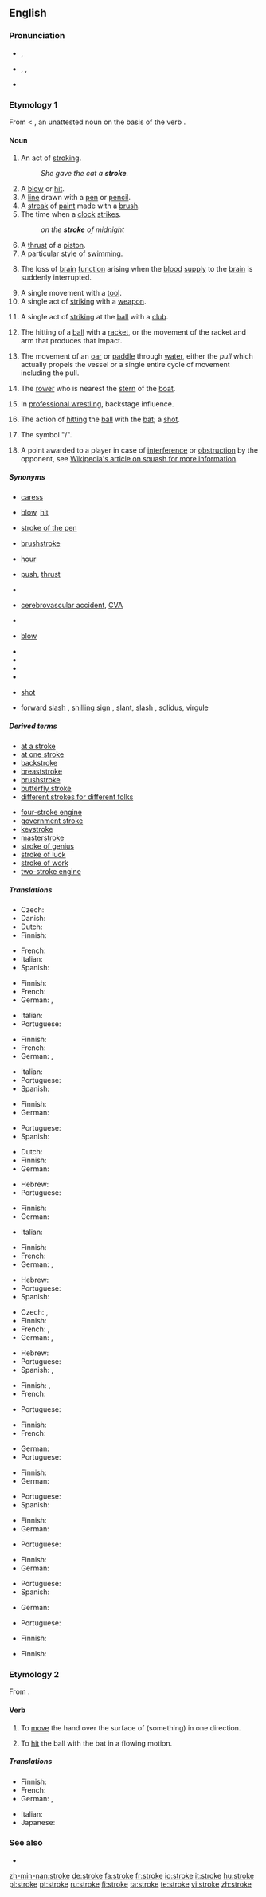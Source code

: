 ==English==

===Pronunciation===
* {{a|UK}} {{IPA|/strəʊk/}}, {{SAMPA|/str@Uk/}}
* {{a|US}} {{enPR|strōk}}, {{IPA|/stroʊk/}}, {{SAMPA|/stroUk/}}
* {{audio|en-us-stroke.ogg|Audio (US)}}

===Etymology 1===
From {{etyl|enm}} < {{etyl|ang}} {{term|strac|*strāc|lang=ang}}, an unattested noun on the basis of the verb {{term|stracian|strācian|lang=ang}}.

====Noun====
{{wikipedia}}
{{en-noun}}

# An act of [[stroking]].
#: ''She gave the cat a '''stroke'''.''
# A [[blow]] or [[hit]].
# A [[line]] drawn with a [[pen]] or [[pencil]].
# A [[streak]] of [[paint]] made with a [[brush]].
# The time when a [[clock]] [[strike]]s.
#: ''on the '''stroke''' of midnight''
# A [[thrust]] of a [[piston]].
# A particular style of [[swimming]].
# {{medicine}} The loss of [[brain]] [[function]] arising when the [[blood]] [[supply]] to the [[brain]] is suddenly interrupted.
# A single movement with a [[tool]].
# A single act of [[striking]] with a [[weapon]].
# {{golf}} A single act of [[striking]] at the [[ball]] with a [[club]].
# {{tennis}}The hitting of a [[ball]] with a [[racket]], or the movement of the racket and arm that produces that impact.
# {{rowing}} The movement of an [[oar]] or [[paddle]] through [[water]], either the ''pull'' which actually propels the vessel or a single entire cycle of movement including the pull.
# {{rowing}} The [[rower]] who is nearest the [[stern]] of the [[boat]].
# In [[professional wrestling]], backstage influence.
# {{cricket}} The action of [[hitting]] the [[ball]] with the [[bat]]; a [[shot]].
# {{UK}} The symbol "/".
# {{squash}} A point awarded to a player in case of [[interference]] or [[obstruction]] by the opponent, see [[w:Squash#Interference and obstruction|Wikipedia's article on squash for more information]].

=====Synonyms=====
* {{sense|act of stroking}} [[caress]]
* {{sense|blow}} [[blow]], [[hit]]
* {{sense|made with a pen}} [[stroke of the pen]]
* {{sense|made with a brush}} [[brushstroke]]
* {{sense|time when a clock strikes}} [[hour]]
* {{sense|thrust of a piston}} [[push]], [[thrust]]
* {{sense|particular style of swimming}}
* {{sense|in medical sense}} [[cerebrovascular accident]], [[CVA]]
* {{sense|single movement with a tool}}
* {{sense|act of striking with a weapon}} [[blow]]
* {{sense|in golf}}
* {{sense|in tennis}}
* {{sense|in rowing}}
* {{sense|in wrestling}}
* {{sense|in cricket}} [[shot]]
* {{sense|symbol}} [[forward slash]] {{qualifier|in computing}}, [[shilling sign]] {{qualifier|UK|dated}}, [[slant]], [[slash]] {{qualifier|especially in computing}}, [[solidus]], [[virgule]]

=====Derived terms=====
{{rel-top|terms derived from "stroke"}}
* [[at a stroke]]
* [[at one stroke]]
* [[backstroke]]
* [[breaststroke]]
* [[brushstroke]]
* [[butterfly stroke]]
* [[different strokes for different folks]]
{{rel-mid}}
* [[four-stroke engine]]
* [[government stroke]]
* [[keystroke]]
* [[masterstroke]]
* [[stroke of genius]]
* [[stroke of luck]]
* [[stroke of work]]
* [[two-stroke engine]]
{{rel-bottom}}

=====Translations=====
{{trans-top|act of stroking}}
* Czech: {{t-|cs|pohlazení|n}}
* Danish: {{t+|da|ae}}
* Dutch: {{t+|nl|aaien}}
* Finnish: {{t|fi|silitys}}
{{trans-mid}}
* French: {{t+|fr|caresse|f}}
* Italian: {{t+|it|carezza|f}}
* Spanish: {{t-|es|caricia|f}}
{{trans-bottom}}

{{trans-top|blow}}
* Finnish: {{t|fi|isku}}
* French: {{t+|fr|coup|m}}
* German: {{t+|de|Schlag|m}}, {{t-|de|Hieb|m}}
{{trans-mid}}
* Italian: {{t+|it|colpo|m}}
* Portuguese: {{t|pt|pancada|f}}
{{trans-bottom}}

{{trans-top|line drawn with a pen or pencil}}
* Finnish: {{t|fi|veto}}
* French: {{t+|fr|trait|m}}
* German: {{t+|de|Strich|m}}, {{t+|de|Zug|m}} {{qualifier|seldom}}
{{trans-mid}}
* Italian: {{t+|it|tratto|m}}
* Portuguese: {{t|pt|traço|m}}
* Spanish: {{t|es|trazo|f}}
{{trans-bottom}}

{{trans-top|streak made with a brush}}
* Finnish: {{t|fi|veto}}
* German: {{t+|de|Strich|m}}
{{trans-mid}}
* Portuguese: {{t|pt|pincelada|f}}
* Spanish: {{t|es|pincelada|f}}
{{trans-bottom}}

{{trans-top|time when a clock strikes}}
* Dutch: {{t|nl|klokslag|m}}
* Finnish: {{t|fi|lyönti}}
* German: {{t+|de|Schlag|m}}
{{trans-mid}}
* Hebrew: {{t+|he|פעימה|f|sc=Hebr}}
* Portuguese: {{t|pt|badalada|f}}
{{trans-bottom}}

{{trans-top|thrust of piston}}
* Finnish: {{t|fi|isku}}
* German: {{t+|de|Hub|m}}
{{trans-mid}}
* Italian: {{t+|it|corsa|f}}
{{trans-bottom}}

{{trans-top|particular style of swimming}}
* Finnish: {{t|fi|uintityyli}}
* French: {{t+|fr|brasse|f}}
* German: {{t+|de|Schlag|m}}, {{t+|de|Zug|m}}
{{trans-mid}}
* Hebrew: {{t|he|חתירה|f|sc=Hebr}}
* Portuguese: {{t|pt|braçada|f}}
* Spanish: {{t|es|brazada|f}}
{{trans-bottom}}

{{trans-top|loss of brain function due to loss of blood flow to the brain}}
* Czech: {{t-|cs|mrtvice|f}}, {{t-|cs|mozková mrtvice|f}}
* Finnish: {{t|fi|aivoverenkiertohäiriö}}
* French: {{t|fr|accident vasculaire cérébral|m}}, {{t|fr|attaque cérébrale|f}}
* German: {{t+|de|Schlag|m}}, {{t+|de|Schlaganfall|m}}
{{trans-mid}}
* Hebrew: {{t|he|שבץ מוחי|m|sc=Hebr}}
* Portuguese: {{t+|pt|derrame|m}}
* Spanish: {{t|es|apoplejía|f}}, {{t|es|accidente cerebro vascular|m}}
{{trans-bottom}}

{{trans-top|single movement with a tool}}
* Finnish: {{t|fi|isku}}, {{t|fi|veto}}
* French: {{t+|fr|coup|m}}
{{trans-mid}}
* Portuguese: {{t|pt|tacada|f}}
{{trans-bottom}}

{{trans-top|act of striking with a weapon}}
* Finnish: {{t|fi|isku}}
* French: {{t+|fr|coup|m}}
{{trans-mid}}
* German: {{t+|de|Streich|m}}
* Portuguese: {{t|pt|pancada|f}}
{{trans-bottom}}

{{trans-top|golf: single act of striking the ball}}
* Finnish: {{t|fi|lyönti}}
* German: {{t+|de|Schlag|m}}
{{trans-mid}}
* Portuguese: {{t|pt|tacada|f}}
* Spanish: {{t+|es|golpe|m}}
{{trans-bottom}}

{{trans-top|tennis: single act of striking the ball}}
* Finnish: {{t|fi|lyönti}}
* German: {{t+|de|Schlag|m}}
{{trans-mid}}
* Portuguese: {{t|pt|raquetada|f}}
{{trans-bottom}}

{{trans-top|rowing: movement of an oar or paddle through water}}
* Finnish: {{t|fi|veto}}
* German: {{t+|de|Schlag|m}}
{{trans-mid}}
* Portuguese: {{t|pt|remada|f}}
* Spanish: {{t|es|remada|f}}
{{trans-bottom}}

{{trans-top|in rowing: the rower who is nearest to the stern of the boat}}
* German: {{t|de|Schlagmann|m}}
{{trans-mid}}
{{trans-bottom}}

{{trans-top|wrestling: backstage influence}}
* Portuguese: {{t|pt|pancada|f}}
{{trans-mid}}
{{trans-bottom}}

{{trans-top|cricket: shot}}
* Finnish: {{t|fi|lyönti}}
{{trans-mid}}
{{trans-bottom}}

{{trans-top|UK: symbol "/"}}
* Finnish: {{t|fi|vinoviiva}}
{{trans-mid}}
{{trans-bottom}}

===Etymology 2===
From {{etyl|ang}} {{term|stracian|strācian|lang=ang}}.

====Verb====
{{en-verb|strok|ing}}

# {{transitive}} To [[move]] the hand over the surface of (something) in one direction.
# {{transitive|cricket}} To [[hit]] the ball with the bat in a flowing motion.

=====Translations=====
{{trans-top|to move the hand over the surface of}}
* Finnish: {{t|fi|silittää}}
* French: {{t|fr|caresser}}
* German: {{t|de|streicheln}}, {{t+|de|streichen}}
{{trans-mid}}
* Italian: {{t+|it|accarezzare}}
* Japanese: {{t|ja|なでる|tr=naderu|sc=Jpan}}
{{trans-bottom}}

{{trans-top|cricket: to hit the ball with the bat in a flowing motion}}
{{trans-mid}}
{{trans-bottom}}

===See also===
* {{pedialite|Stroke|strokes in the medical sense}}

[[zh-min-nan:stroke]]
[[de:stroke]]
[[fa:stroke]]
[[fr:stroke]]
[[io:stroke]]
[[it:stroke]]
[[hu:stroke]]
[[pl:stroke]]
[[pt:stroke]]
[[ru:stroke]]
[[fi:stroke]]
[[ta:stroke]]
[[te:stroke]]
[[vi:stroke]]
[[zh:stroke]]